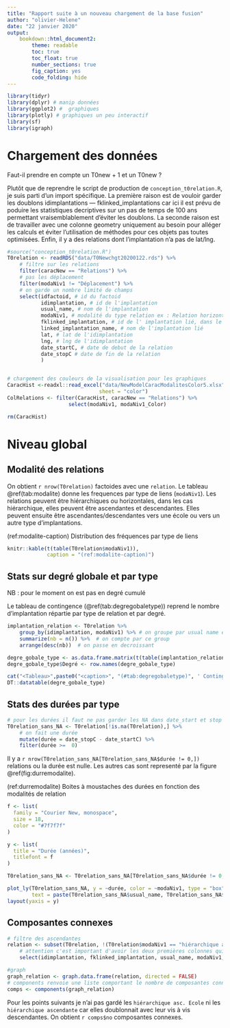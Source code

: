 ```yaml
---
title: "Rapport suite à un nouveau chargement de la base fusion"
author: "olivier-Helene"
date: "22 janvier 2020"
output: 
    bookdown::html_document2:
        theme: readable
        toc: true
        toc_float: true
        number_sections: true
        fig_caption: yes
        code_folding: hide
---
```



```r
library(tidyr)
library(dplyr) # manip données
library(ggplot2) #  graphiques
library(plotly) # graphiques un peu interactif
library(sf)
library(igraph)
```


# Chargement des données

Faut-il prendre en compte un T0new + 1 et un T0new ? 

Plutôt que de reprendre le script de production de `conception_t0relation.R`, je suis parti d'un import spécifique. La première raison est de vouloir garder les doublons idimplantations --- fklinked_implantations car ici il est prévu de poduire les statistiques decriptives sur un pas de temps de 100 ans permettant vraisemblablement d'éviter les doublons. La seconde raison est de travailler avec une colonne geometry uniquement au besoin pour alléger les calculs et éviter l'utilisation de méthodes pour ces objets pas toutes optimisées. Enfin, il y a des relations dont l'implantation n'a pas de lat/lng. 

```r
#source("conception_t0relation.R")
T0relation <- readRDS("data/T0Newchgt20200122.rds") %>% 
    # filtre sur les relations
    filter(caracNew == "Relations") %>% 
    # pas les déplacement
    filter(modaNiv1 != "Déplacement") %>%
    # on garde un nombre limité de champs
    select(idfactoid, # id du factoid
           idimplantation, # id de l'implantation
           usual_name, # nom de l'implantation
           modaNiv1, # modalité du type relation ex : Relation horizontale
           fklinked_implantation, # id de l' implantation lié, dans le cas d'un choix de graph dirigé idimplantation ---> fklinked_implantation
           linked_implantation_name, # nom de l'implantation lié
           lat, # lat de l'idimplantation
           lng, # lng de l'idimplantation
           date_startC, # date de debut de la relation
           date_stopC # date de fin de la relation
           )


# chargement des couleurs de la visualisation pour les graphiques 
CaracHist <-readxl::read_excel("data/NewModelCaracModalitesColor5.xlsx",
                              sheet = "color")
ColRelations <- filter(CaracHist, caracNew == "Relations") %>% 
                    select(modaNiv1, modaNiv1_Color)

rm(CaracHist)
```

# Niveau global

## Modalité des relations

On obtient `r nrow(T0relation)` factoides avec une `relation`. Le tableau \@ref(tab:modalite) donne les frequences par type de liens (`modaNiv1`). Les relations peuvent être hiérarchiques ou horizontales, dans les cas hiérarchique, elles peuvent être ascendantes et descendantes. Elles peuvent ensuite être ascendantes/descendantes vers une école ou vers un autre type d'implantations. 

(ref:modalite-caption) Distribution des fréquences par type de liens

```r
knitr::kable(t(table(T0relation$modaNiv1)),
             caption = "(ref:modalite-caption)")
```


## Stats sur degré globale et par type

NB : pour le moment on est pas en degré cumulé

Le tableau de contingence (\@ref(tab:degregobaletype)) reprend le nombre d'implantation répartie par type de relation et par degré.  


```r
implantation_relation <- T0relation %>% 
    group_by(idimplantation, modaNiv1) %>% # on groupe par usual name et modaNiv1
    summarize(nb = n()) %>%  # on compte par ce group
    arrange(desc(nb))  # on passe en decroissant

degre_gobale_type <- as.data.frame.matrix(t(table(implantation_relation$modaNiv1, implantation_relation$nb)))
degre_gobale_type$Degré <- row.names(degre_gobale_type)

cat("<Tableau>",paste0("<caption>", "(#tab:degregobaletype)", ' Contingences d\'implantations par degré et type de relation', "</caption>"),"</tableau>", sep ="\n")
DT::datatable(degre_gobale_type)
```

## Stats des durées par type

```r
# pour les durées il faut ne pas garder les NA dans date_start et stop et calculer 
T0relation_sans_NA <- T0relation[!is.na(T0relation),] %>% 
    # on fait une durée
    mutate(durée = date_stopC - date_startC) %>% 
    filter(durée >=  0)
```


Il y a `r nrow(T0relation_sans_NA[T0relation_sans_NA$durée != 0,])` relations ou la durée est nulle. Les autres cas sont representé par la figure \@ref(fig:durremodalite).


(ref:durremodalite) Boites à moustaches des durées en fonction des modalités de relation

```r
f <- list(
  family = "Courier New, monospace",
  size = 18,
  color = "#7f7f7f"
)

y <- list(
  title = "Durée (années)",
  titlefont = f
)

T0relation_sans_NA <- T0relation_sans_NA[T0relation_sans_NA$durée != 0,]

plot_ly(T0relation_sans_NA, y = ~durée, color = ~modaNiv1, type = "box",
        text = paste(T0relation_sans_NA$usual_name, T0relation_sans_NA$modalite, T0relation_sans_NA$linked_implantation, sep = "\n")) %>% 
layout(yaxis = y)   

```

## Composantes connexes 


```r
# filtre des ascendantes
relation <- subset(T0relation, !(T0relation$modaNiv1 == "hiérarchique asc. Ecole" | T0relation$modaNiv1 == "hiérarchique ascendante") ) %>% 
    # attention c'est important d'avoir les deux premières colonnes qui indiquent les liens A ---- B 
    select(idimplantation, fklinked_implantation, usual_name, modaNiv1, idfactoid)

#graph
graph_relation <- graph.data.frame(relation, directed = FALSE)
# components renvoie une liste comportant le nombre de composantes connexes, la taille de chacune d'entre elles et l'appartenance ds 
comps <- components(graph_relation)
```

Pour les points suivants je n'ai pas gardé les `hiérarchique asc. Ecole` ni les `hiérarchique ascendante` car elles doublonnait avec leur vis à vis descendantes. On obtient `r comps$no` composantes connexes.

